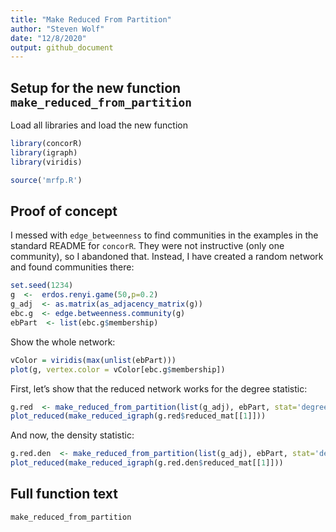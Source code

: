 ```yaml
---
title: "Make Reduced From Partition"
author: "Steven Wolf"
date: "12/8/2020"
output: github_document
---
```


## Setup for the new function `make_reduced_from_partition`
Load all libraries and load the new function 

```r
library(concorR)
library(igraph)
library(viridis)

source('mrfp.R')
```

## Proof of concept
I messed with `edge_betweenness` to find communities in the examples in the standard README for `concorR`.  They were not instructive (only one community), so I abandoned that.  Instead, I have created a random network and found communities there:
```r
set.seed(1234)
g  <-  erdos.renyi.game(50,p=0.2)
g_adj  <- as.matrix(as_adjacency_matrix(g))
ebc.g  <- edge.betweenness.community(g)
ebPart  <- list(ebc.g$membership)
```

Show the whole network:
```r
vColor = viridis(max(unlist(ebPart)))
plot(g, vertex.color = vColor[ebc.g$membership])
```


First, let's show that the reduced network works for the degree statistic:
```r
g.red  <- make_reduced_from_partition(list(g_adj), ebPart, stat='degree')
plot_reduced(make_reduced_igraph(g.red$reduced_mat[[1]]))
```

And now, the density statistic:
```r
g.red.den  <- make_reduced_from_partition(list(g_adj), ebPart, stat='density')
plot_reduced(make_reduced_igraph(g.red.den$reduced_mat[[1]]))
```

## Full function text
```r
make_reduced_from_partition
```





